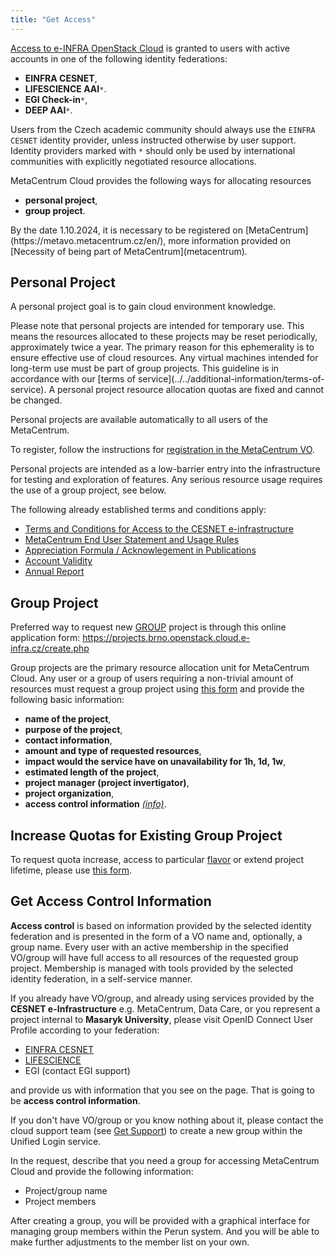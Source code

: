 ```yaml
---
title: "Get Access"
---
```

[Access to e-INFRA OpenStack Cloud](https://brno.openstack.cloud.e-infra.cz/) is granted to users
with active accounts in one of the following identity federations:

* __EINFRA CESNET__,
* __LIFESCIENCE AAI__`*`.
* __EGI Check-in__`*`,
* __DEEP AAI__`*`.

Users from the Czech academic community should always use the `EINFRA CESNET`
identity provider, unless instructed otherwise by user support.
Identity providers marked with `*` should only be used by international
communities with explicitly negotiated resource allocations.

MetaCentrum Cloud provides the following ways for allocating resources

* __personal project__,
* __group project__.

<Callout type="warn" title="Caution">
	By the date 1.10.2024, it is necessary to be registered on [MetaCentrum](https://metavo.metacentrum.cz/en/), more information provided on [Necessity of being part of MetaCentrum](metacentrum).
</Callout>

## Personal Project

A personal project goal is to gain cloud environment knowledge.

<Callout type="warn" title="Important">
	Please note that personal projects are intended for temporary use. This means the resources allocated to these projects may be reset periodically, approximately twice a year. The primary reason for this ephemerality is to ensure effective use of cloud resources. Any virtual machines intended for long-term use must be part of group projects. This guideline is in accordance with our [terms of service](../../additional-information/terms-of-service).
</Callout>

<Callout type="warn" title="Caution">
	A personal project resource allocation quotas are fixed and cannot be changed.
</Callout>

Personal projects are available automatically to all users of the MetaCentrum.

To register, follow the instructions for
[registration in the MetaCentrum VO](https://metavo.metacentrum.cz/en/application/index.html).

Personal projects are intended as a low-barrier entry
into the infrastructure for testing and exploration of features.
Any serious resource usage requires the use of a group project, see below.

The following already established terms and conditions apply:

* [Terms and Conditions for Access to the CESNET e-infrastructure](https://www.cesnet.cz/conditions/?lang=en)
* [MetaCentrum End User Statement and Usage Rules](https://www.metacentrum.cz/en/about/rules/index.html)
* [Appreciation Formula / Acknowlegement in Publications](https://wiki.metacentrum.cz/wiki/Usage_rules/Acknowledgement)
* [Account Validity](https://wiki.metacentrum.cz/wiki/Usage_rules/Account)
* [Annual Report](https://wiki.metacentrum.cz/wiki/MetaCentrum_Annual_Report_%E2%88%92_Author_Instructions)

## Group Project

<Callout type="info" title="Note" icon="📌">
	Preferred way to request new <a href="https://cloud.gitlab-pages.ics.muni.cz/documentation/register/#group-project">GROUP</a> project is through this online application form: <a href="https://projects.brno.openstack.cloud.e-infra.cz/create.php">https://projects.brno.openstack.cloud.e-infra.cz/create.php</a>
</Callout>

Group projects are the primary resource allocation unit for MetaCentrum Cloud.
Any user or a group of users requiring a non-trivial amount of resources must
request a group project using [this form](https://projects.brno.openstack.cloud.e-infra.cz/create.php) and provide the following basic information:

* __name of the project__,
* __purpose of the project__,
* __contact information__,
* __amount and type of requested resources__,
* __impact would the service have on unavailability for 1h, 1d, 1w__,
* __estimated length of the project__,
* __project manager (project invertigator)__,
* __project organization__,
* __access control information__ _[(info)](#get-access-control-information)_.

## Increase Quotas for Existing Group Project

To request quota increase, access to particular [flavor](flavors) or extend project lifetime, please use [this form](https://projects.brno.openstack.cloud.e-infra.cz/update.php).

## Get Access Control Information

__Access control__ is based on information provided by the selected identity federation
and is presented in the form of a VO name and, optionally, a group name. Every user
with an active membership in the specified VO/group will have full access to all resources
of the requested group project. Membership is managed with tools provided by the selected
identity federation, in a self-service manner.

If you already have VO/group, and already using services
provided by the __CESNET e-Infrastructure__ e.g. MetaCentrum, Data Care,
or you represent a project internal to __Masaryk University__,
please visit OpenID Connect User Profile according to your federation:

 - [EINFRA CESNET](https://login.cesnet.cz/oidc/manage/user/profile)
 - [LIFESCIENCE](https://profile.aai.lifescience-ri.eu/profile)
 - EGI (contact EGI support)

and provide us with information that you see on the page. That is going to be __access control information__.

If you don't have VO/group or you know nothing about it, please contact the cloud support team (see  [Get Support](./get-support))
to create a new group within the Unified Login service.

 In the request, describe that you need a group for accessing MetaCentrum Cloud and provide the following information:

* Project/group name
* Project members

After creating a group, you will be provided with a graphical interface for managing group members within the Perun system.
And you will be able to make further adjustments to the member list on your own.
